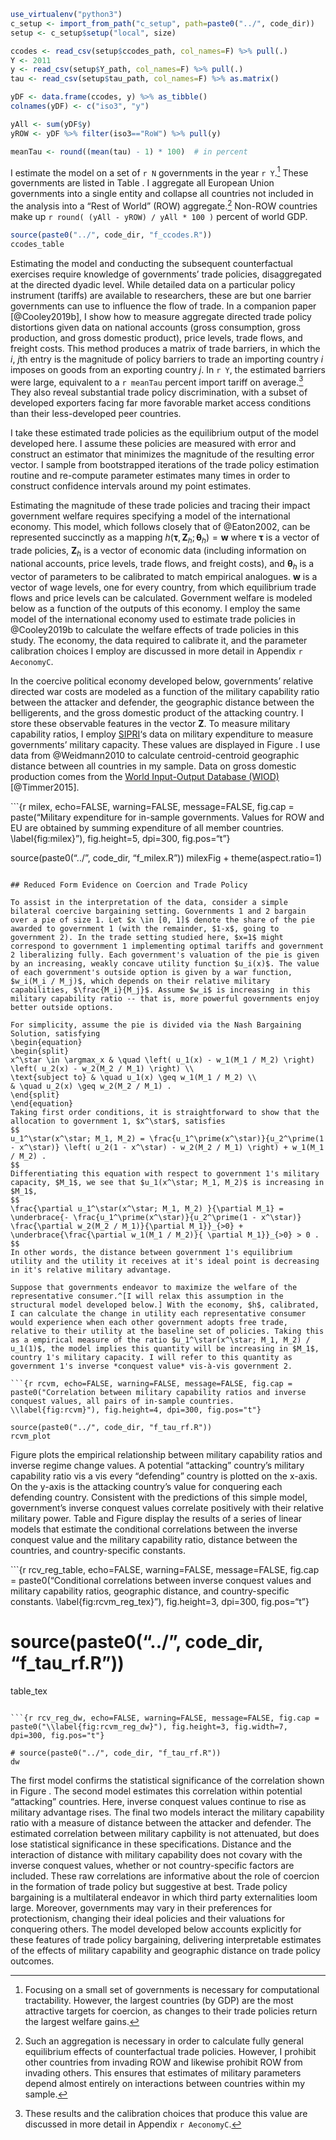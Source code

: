 ```r

use_virtualenv("python3")
c_setup <- import_from_path("c_setup", path=paste0("../", code_dir))
setup <- c_setup$setup("local", size)

ccodes <- read_csv(setup$ccodes_path, col_names=F) %>% pull(.)
Y <- 2011
y <- read_csv(setup$Y_path, col_names=F) %>% pull(.)
tau <- read_csv(setup$tau_path, col_names=F) %>% as.matrix()

yDF <- data.frame(ccodes, y) %>% as_tibble()
colnames(yDF) <- c("iso3", "y")

yAll <- sum(yDF$y)
yROW <- yDF %>% filter(iso3=="RoW") %>% pull(y)

meanTau <- round((mean(tau) - 1) * 100)  # in percent

```

I estimate the model on a set of `r N` governments in the year `r Y`.^[Focusing on a small set of governments is necessary for computational tractability. However, the largest countries (by GDP) are the most attractive targets for coercion, as changes to their trade policies return the largest welfare gains.] These governments are listed in Table \ref{tab:ccodes}. I aggregate all European Union governments into a single entity and collapse all countries not included in the analysis into a "Rest of World" (ROW) aggregate.^[Such an aggregation is necessary in order to calculate fully general equilibrium effects of counterfactual trade policies. However, I prohibit other countries from invading ROW and likewise prohibit ROW from invading others. This ensures that estimates of military parameters depend almost entirely on interactions between countries within my sample.] Non-ROW countries make up `r round( (yAll - yROW) / yAll * 100 )` percent of world GDP.

```r

source(paste0("../", code_dir, "f_ccodes.R"))
ccodes_table

```

Estimating the model and conducting the subsequent counterfactual exercises require knowledge of governments' trade policies, disaggregated at the directed dyadic level. While detailed data on a particular policy instrument (tariffs) are available to researchers, these are but one barrier governments can use to influence the flow of trade. In a companion paper [@Cooley2019b], I show how to measure aggregate directed trade policy distortions given data on national accounts (gross consumption, gross production, and gross domestic product), price levels, trade flows, and freight costs. This method produces a matrix of trade barriers, in which the $i$, $j$th entry is the magnitude of policy barriers to trade an importing country $i$ imposes on goods from an exporting country $j$. In `r Y`, the estimated barriers were large, equivalent to a `r meanTau` percent import tariff on average.^[These results and the calibration choices that produce this value are discussed in more detail in Appendix `r AeconomyC`.] They also reveal substantial trade policy discrimination, with a subset of developed exporters facing far more favorable market access conditions than their less-developed peer countries. 

I take these estimated trade policies as the equilibrium output of the model developed here. I assume these policies are measured with error and construct an estimator that minimizes the magnitude of the resulting error vector. I sample from bootstrapped iterations of the trade policy estimation routine and re-compute parameter estimates many times in order to construct confidence intervals around my point estimates. 

Estimating the magnitude of these trade policies and tracing their impact government welfare requires specifying a model of the international economy. This model, which follows closely that of @Eaton2002, can be represented succinctly as a mapping $h(\bm{\tau}, \bm{Z}_h; \bm{\theta}_h) = \bm{w}$ where $\bm{\tau}$ is a vector of trade policies, $\bm{Z}_h$ is a vector of economic data (including information on national accounts, price levels, trade flows, and freight costs), and $\bm{\theta}_h$ is a vector of parameters to be calibrated to match empirical analogues. $\bm{w}$ is a vector of wage levels, one for every country, from which equilibrium trade flows and price levels can be calculated. Government welfare is modeled below as a function of the outputs of this economy. I employ the same model of the international economy used to estimate trade policies in @Cooley2019b to calculate the welfare effects of trade policies in this study. The economy, the data required to calibrate it, and the parameter calibration choices I employ are discussed in more detail in Appendix `r AeconomyC`.

In the coercive political economy developed below, governments' relative directed war costs are modeled as a function of the military capability ratio between the attacker and defender, the geographic distance between the belligerents, and the gross domestic product of the attacking country. I store these observable features in the vector $\bm{Z}$. To measure military capability ratios, I employ [SIPRI](https://www.sipri.org/)'s data on military expenditure to measure governments' military capacity. These values are displayed in Figure \ref{fig:milex}. I use data from @Weidmann2010 to calculate centroid-centroid geographic distance between all countries in my sample. Data on gross domestic production comes from the [World Input-Output Database (WIOD)](http://www.wiod.org/home) [@Timmer2015]. 

```{r milex, echo=FALSE, warning=FALSE, message=FALSE, fig.cap = paste("Military expenditure for in-sample governments. Values for ROW and EU are obtained by summing expenditure of all member countries. \\label{fig:milex}"), fig.height=5, dpi=300, fig.pos="t"}

source(paste0("../", code_dir, "f_milex.R"))
milexFig + theme(aspect.ratio=1)

```

## Reduced Form Evidence on Coercion and Trade Policy

To assist in the interpretation of the data, consider a simple bilateral coercive bargaining setting. Governments 1 and 2 bargain over a pie of size 1. Let $x \in [0, 1]$ denote the share of the pie awarded to government 1 (with the remainder, $1-x$, going to government 2). In the trade setting studied here, $x=1$ might correspond to government 1 implementing optimal tariffs and government 2 liberalizing fully. Each government's valuation of the pie is given by an increasing, weakly concave utility function $u_i(x)$. The value of each government's outside option is given by a war function, $w_i(M_i / M_j)$, which depends on their relative military capabilities, $\frac{M_i}{M_j}$. Assume $w_i$ is increasing in this military capability ratio -- that is, more powerful governments enjoy better outside options.

For simplicity, assume the pie is divided via the Nash Bargaining Solution, satisfying
\begin{equation}
\begin{split}
x^\star \in \argmax_x & \quad \left( u_1(x) - w_1(M_1 / M_2) \right) \left( u_2(x) - w_2(M_2 / M_1) \right) \\
\text{subject to} & \quad u_1(x) \geq w_1(M_1 / M_2) \\
& \quad u_2(x) \geq w_2(M_2 / M_1) .
\end{split}
\end{equation}
Taking first order conditions, it is straightforward to show that the allocation to government 1, $x^\star$, satisfies
$$
u_1^\star(x^\star; M_1, M_2) = \frac{u_1^\prime(x^\star)}{u_2^\prime(1 - x^\star)} \left( u_2(1 - x^\star) - w_2(M_2 / M_1) \right) + w_1(M_1 / M_2) . 
$$
Differentiating this equation with respect to government 1's military capacity, $M_1$, we see that $u_1(x^\star; M_1, M_2)$ is increasing in $M_1$,
$$
\frac{\partial u_1^\star(x^\star; M_1, M_2) }{\partial M_1} = \underbrace{- \frac{u_1^\prime(x^\star)}{u_2^\prime(1 - x^\star)} \frac{\partial w_2(M_2 / M_1)}{\partial M_1}}_{>0} + \underbrace{\frac{\partial w_1(M_1 / M_2)}{ \partial M_1}}_{>0} > 0 .
$$
In other words, the distance between government 1's equilibrium utility and the utility it receives at it's ideal point is decreasing in it's relative military advantage.

Suppose that governments endeavor to maximize the welfare of the representative consumer.^[I will relax this assumption in the structural model developed below.] With the economy, $h$, calibrated, I can calculate the change in utility each representative consumer would experience when each other government adopts free trade, relative to their utility at the baseline set of policies. Taking this as a empirical measure of the ratio $u_1^\star(x^\star; M_1, M_2) / u_1(1)$, the model implies this quantity will be increasing in $M_1$, country 1's military capacity. I will refer to this quantity as government 1's inverse *conquest value* vis-à-vis government 2.

```{r rcvm, echo=FALSE, warning=FALSE, message=FALSE, fig.cap = paste0("Correlation between military capability ratios and inverse conquest values, all pairs of in-sample countries. \\label{fig:rcvm}"), fig.height=4, dpi=300, fig.pos="t"}

source(paste0("../", code_dir, "f_tau_rf.R"))
rcvm_plot

```

Figure \ref{fig:rcvm} plots the empirical relationship between military capability ratios and inverse regime change values. A potential "attacking" country's military capability ratio vis a vis every "defending" country is plotted on the x-axis. On the y-axis is the attacking country's value for conquering each defending country. Consistent with the predictions of this simple model, government's inverse conquest values correlate positively with their relative military power. Table \ref{fig:rcvm_reg_table} and Figure \ref{fig:rcvm_reg_dw} display the results of a series of linear models that estimate the conditional correlations between the inverse conquest value and the military capability ratio, distance between the countries, and country-specific constants. 

```{r rcv_reg_table, echo=FALSE, warning=FALSE, message=FALSE, fig.cap = paste0("Conditional correlations between inverse conquest values and military capability ratios, geographic distance, and country-specific constants. \\label{fig:rcvm_reg_tex}"), fig.height=3, dpi=300, fig.pos="t"}

# source(paste0("../", code_dir, "f_tau_rf.R"))
table_tex

```

```{r rcv_reg_dw, echo=FALSE, warning=FALSE, message=FALSE, fig.cap = paste0("\\label{fig:rcvm_reg_dw}"), fig.height=3, fig.width=7, dpi=300, fig.pos="t"}

# source(paste0("../", code_dir, "f_tau_rf.R"))
dw

```

The first model confirms the statistical significance of the correlation shown in Figure \ref{fig:rcvm}. The second model estimates this correlation within potential "attacking" countries. Here, inverse conquest values continue to rise as military advantage rises. The final two models interact the military capability ratio with a measure of distance between the attacker and defender. The estimated correlation between military capbility is not attenuated, but does lose statistical significance in these specifications. Distance and the interaction of distance with military capability does not covary with the inverse conquest values, whether or not country-specific factors are included. These raw correlations are informative about the role of coercion in the formation of trade policy but suggestive at best. Trade policy bargaining is a multilateral endeavor in which third party externalities loom large. Moreover, governments may vary in their preferences for protectionism, changing their ideal policies and their valuations for conquering others. The model developed below accounts explicitly for these features of trade policy bargaining, delivering interpretable estimates of the effects of military capability and geographic distance on trade policy outcomes.






